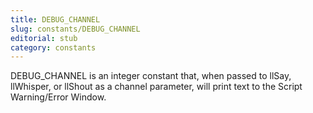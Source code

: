 ```yaml
---
title: DEBUG_CHANNEL
slug: constants/DEBUG_CHANNEL
editorial: stub
category: constants
---
```


<LSLConstant name="DEBUG_CHANNEL"/>

DEBUG_CHANNEL is an integer constant that, when passed to llSay, llWhisper, or llShout as a channel parameter, will print text to the Script Warning/Error Window.
